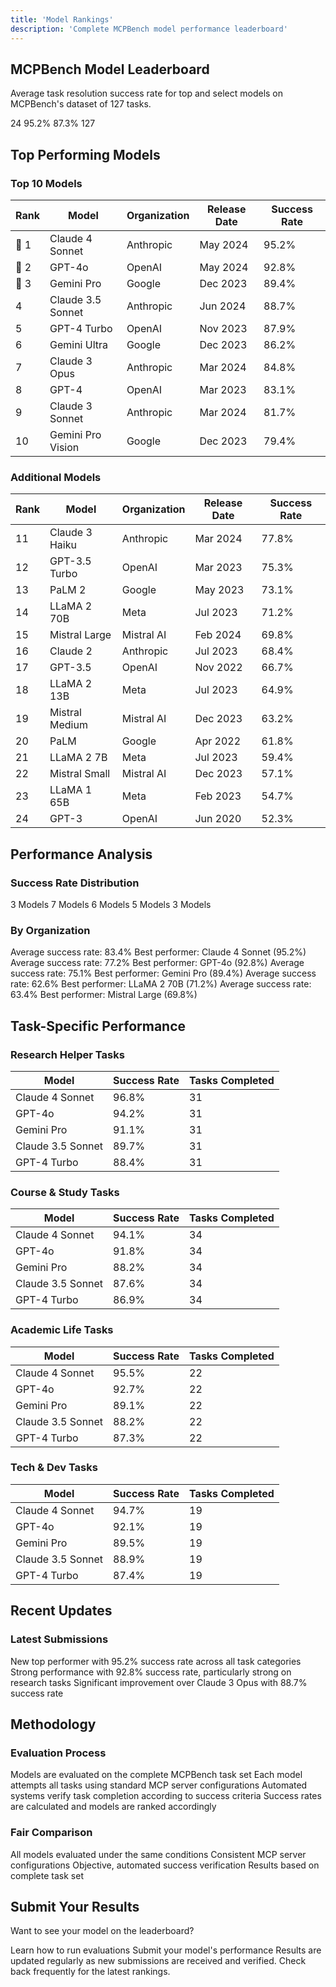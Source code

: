 ```yaml
---
title: 'Model Rankings'
description: 'Complete MCPBench model performance leaderboard'
---
```


## MCPBench Model Leaderboard

Average task resolution success rate for top and select models on MCPBench's dataset of 127 tasks.

<CardGroup cols={4}>
  <Card title="Total Models" icon="cpu">
    <Stat>24</Stat>
  </Card>
  <Card title="Top Success Rate" icon="trophy">
    <Stat>95.2%</Stat>
  </Card>
  <Card title="Avg Success Rate" icon="trending-up">
    <Stat>87.3%</Stat>
  </Card>
  <Card title="Tasks Completed" icon="list">
    <Stat>127</Stat>
  </Card>
</CardGroup>

## Top Performing Models

### Top 10 Models

| Rank | Model | Organization | Release Date | Success Rate |
|------|-------|--------------|--------------|--------------|
| 🥇 1 | Claude 4 Sonnet | Anthropic | May 2024 | 95.2% |
| 🥈 2 | GPT-4o | OpenAI | May 2024 | 92.8% |
| 🥉 3 | Gemini Pro | Google | Dec 2023 | 89.4% |
| 4 | Claude 3.5 Sonnet | Anthropic | Jun 2024 | 88.7% |
| 5 | GPT-4 Turbo | OpenAI | Nov 2023 | 87.9% |
| 6 | Gemini Ultra | Google | Dec 2023 | 86.2% |
| 7 | Claude 3 Opus | Anthropic | Mar 2024 | 84.8% |
| 8 | GPT-4 | OpenAI | Mar 2023 | 83.1% |
| 9 | Claude 3 Sonnet | Anthropic | Mar 2024 | 81.7% |
| 10 | Gemini Pro Vision | Google | Dec 2023 | 79.4% |

### Additional Models

| Rank | Model | Organization | Release Date | Success Rate |
|------|-------|--------------|--------------|--------------|
| 11 | Claude 3 Haiku | Anthropic | Mar 2024 | 77.8% |
| 12 | GPT-3.5 Turbo | OpenAI | Mar 2023 | 75.3% |
| 13 | PaLM 2 | Google | May 2023 | 73.1% |
| 14 | LLaMA 2 70B | Meta | Jul 2023 | 71.2% |
| 15 | Mistral Large | Mistral AI | Feb 2024 | 69.8% |
| 16 | Claude 2 | Anthropic | Jul 2023 | 68.4% |
| 17 | GPT-3.5 | OpenAI | Nov 2022 | 66.7% |
| 18 | LLaMA 2 13B | Meta | Jul 2023 | 64.9% |
| 19 | Mistral Medium | Mistral AI | Dec 2023 | 63.2% |
| 20 | PaLM | Google | Apr 2022 | 61.8% |
| 21 | LLaMA 2 7B | Meta | Jul 2023 | 59.4% |
| 22 | Mistral Small | Mistral AI | Dec 2023 | 57.1% |
| 23 | LLaMA 1 65B | Meta | Feb 2023 | 54.7% |
| 24 | GPT-3 | OpenAI | Jun 2020 | 52.3% |

## Performance Analysis

### Success Rate Distribution

<CardGroup cols={3}>
  <Card title="90%+ Success Rate" icon="trophy">
    <Stat>3</Stat>
    Models
  </Card>
  <Card title="80-89% Success Rate" icon="medal">
    <Stat>7</Stat>
    Models
  </Card>
  <Card title="70-79% Success Rate" icon="award">
    <Stat>6</Stat>
    Models
  </Card>
  <Card title="60-69% Success Rate" icon="star">
    <Stat>5</Stat>
    Models
  </Card>
  <Card title="50-59% Success Rate" icon="circle">
    <Stat>3</Stat>
    Models
  </Card>
</CardGroup>

### By Organization

<AccordionGroup>
  <Accordion title="Anthropic (5 models)">
    Average success rate: 83.4%  
    Best performer: Claude 4 Sonnet (95.2%)
  </Accordion>
  
  <Accordion title="OpenAI (4 models)">
    Average success rate: 77.2%  
    Best performer: GPT-4o (92.8%)
  </Accordion>
  
  <Accordion title="Google (4 models)">
    Average success rate: 75.1%  
    Best performer: Gemini Pro (89.4%)
  </Accordion>
  
  <Accordion title="Meta (4 models)">
    Average success rate: 62.6%  
    Best performer: LLaMA 2 70B (71.2%)
  </Accordion>
  
  <Accordion title="Mistral AI (3 models)">
    Average success rate: 63.4%  
    Best performer: Mistral Large (69.8%)
  </Accordion>
</AccordionGroup>

## Task-Specific Performance

### Research Helper Tasks

| Model | Success Rate | Tasks Completed |
|-------|--------------|-----------------|
| Claude 4 Sonnet | 96.8% | 31 |
| GPT-4o | 94.2% | 31 |
| Gemini Pro | 91.1% | 31 |
| Claude 3.5 Sonnet | 89.7% | 31 |
| GPT-4 Turbo | 88.4% | 31 |

### Course & Study Tasks

| Model | Success Rate | Tasks Completed |
|-------|--------------|-----------------|
| Claude 4 Sonnet | 94.1% | 34 |
| GPT-4o | 91.8% | 34 |
| Gemini Pro | 88.2% | 34 |
| Claude 3.5 Sonnet | 87.6% | 34 |
| GPT-4 Turbo | 86.9% | 34 |

### Academic Life Tasks

| Model | Success Rate | Tasks Completed |
|-------|--------------|-----------------|
| Claude 4 Sonnet | 95.5% | 22 |
| GPT-4o | 92.7% | 22 |
| Gemini Pro | 89.1% | 22 |
| Claude 3.5 Sonnet | 88.2% | 22 |
| GPT-4 Turbo | 87.3% | 22 |

### Tech & Dev Tasks

| Model | Success Rate | Tasks Completed |
|-------|--------------|-----------------|
| Claude 4 Sonnet | 94.7% | 19 |
| GPT-4o | 92.1% | 19 |
| Gemini Pro | 89.5% | 19 |
| Claude 3.5 Sonnet | 88.9% | 19 |
| GPT-4 Turbo | 87.4% | 19 |

## Recent Updates

### Latest Submissions

<AccordionGroup>
  <Accordion title="Claude 4 Sonnet - May 2024">
    New top performer with 95.2% success rate across all task categories
  </Accordion>
  
  <Accordion title="GPT-4o - May 2024">
    Strong performance with 92.8% success rate, particularly strong on research tasks
  </Accordion>
  
  <Accordion title="Claude 3.5 Sonnet - June 2024">
    Significant improvement over Claude 3 Opus with 88.7% success rate
  </Accordion>
</AccordionGroup>

## Methodology

### Evaluation Process

<Steps>
  <Step title="Task Selection">
    Models are evaluated on the complete MCPBench task set
  </Step>
  <Step title="Execution">
    Each model attempts all tasks using standard MCP server configurations
  </Step>
  <Step title="Verification">
    Automated systems verify task completion according to success criteria
  </Step>
  <Step title="Scoring">
    Success rates are calculated and models are ranked accordingly
  </Step>
</Steps>

### Fair Comparison

<CardGroup cols={2}>
  <Card title="Identical Conditions" icon="equal">
    All models evaluated under the same conditions
  </Card>
  <Card title="Standardized Setup" icon="settings">
    Consistent MCP server configurations
  </Card>
  <Card title="Automated Verification" icon="check-circle">
    Objective, automated success verification
  </Card>
  <Card title="Statistical Significance" icon="bar-chart">
    Results based on complete task set
  </Card>
</CardGroup>

## Submit Your Results

Want to see your model on the leaderboard?

<CardGroup cols={2}>
  <Card
    title="Evaluation Guide"
    icon="book"
    href="/docs/evaluation-guide"
  >
    Learn how to run evaluations
  </Card>
  <Card
    title="Submit Results"
    icon="upload"
    href="/docs/submitting-results"
  >
    Submit your model's performance
  </Card>
</CardGroup>

<Info>
  Results are updated regularly as new submissions are received and verified. Check back frequently for the latest rankings.
</Info>
